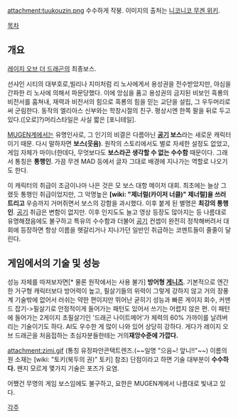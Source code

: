 attachment:tuukouzin.png
수수하게 작붕. 이미지의 출처는 [http://www30.atwiki.jp/niconicomugen/ 니코니코 무겐 위키].

[[목차]]

== 개요 ==

[[레이지 오브 더 드래곤]]의 최종보스.

선샤인 시티의 대부호로,빌리나 지미처럼 리 노사에게서 용성권을 전수받았지만, 야심을 간파한 리 노사에 의해서 파문당했다. 이에 앙심을 품고 용성권의 금지된 비보인 흑룡의 비전서를 훔쳐내, 재력과 비전서의 힘으로 흑룡의 힘을 믿는 교단을 설립, 그 우두머리로써 군림한다. 동작의 엘리아스 신부와는 학창시절의 친구. 평상시엔 한쪽 팔을 뒤로 두고 있다.([오로]?)머리스타일은 사실 짧은 [포니테일].

[[MUGEN]]계에서는 유명인사로, 그 인기의 비결은 다름아닌 '''[[공기]] 보스'''라는 새로운 캐릭터이기 때문. 다시 말하자면 '''보스(웃음)'''. 원작의 스토리에서도 별로 자세한 설정도 없었고, 게임 자체가 마이너한데다, 무엇보다도 '''보스라곤 생각할 수 없는 수수함''' 때문이다. 그래서 통칭은 '''통행인'''. 가끔 무겐 MAD 등에서 글자 그대로 배경에 지나가는 역할로 나오기도 한다.

이 캐릭터의 취급이 조금이나마 나은 것은 모 보스 대항 메이저 대회. 최초에는 늘상 그랬듯 통행인 취급이었지만, 그 악명높은 '''[wiki: "제너럴(카이저 너클)" 제너럴]을 쓰러트리고''' 우승까지 거머쥐면서 보스의 강함을 과시했다. 이후 붙게 된 별명은 '''최강의 통행인'''. [[공기]] 취급은 변함이 없지만. 이후 인지도도 늘고 영상 등장도 많아지는 등 나름대로 유명해졌음에도 불구하고 특유의 수수함과 더불어 [[공기]] 컨셉이 완전히 정착해버려서 대회에 등장하면 항상 이름을 헷갈리거나 지나가던 일반인 취급하는 코멘트들이 줄줄이 달린다.

== 게임에서의 기술 및 성능 ==

성능 자체를 따져보자면[* 물론 원작에서는 사용 불가] '''방어형 [[게니츠]]'''. 기본적으로 엔간한 거구형 캐릭터보다 방어력이 높고, 필살기들의 위력이 그렇게 강하지 않고 거의 장풍계 기술밖에 없어서 러쉬는 약한 편이지만 뛰어난 굳히기 성능과 빠른 게이지 회수, 커맨드 잡기->필살기로 안정적이게 들어가는 패턴도 있어서 쓰기는 어렵지 않은 편. 이 패턴에 들어가는 2게이지 초필살기인 '드래곤 나이트메어'가 체력의 60% 가까이를 날려버리는 기술이기도 하다. AI도 우수한 게 많이 나와 있어 상당히 강하다. 게다가 레이지 오브 드래곤을 처음접하는 초심자분들한테는 거의'''재앙수준에 가깝다.'''

attachment:zimi.gif
(통칭 유정파안콘택트렌즈.(~~일명 "으음~! 앞니!!"~~) 이름의 원 소재는 [wiki: "토키(북두의 권)" 토키] 참조)  
단점이라고 하면 기술 대부분이 '''수수하다.''' 왠지 모르게 몇가지 기술은 포즈가 요염.

어쨌건 무명의 게임 보스임에도 불구하고, 요한은 MUGEN계에서 나름대로 빛내고 있다.

[[각주]]
